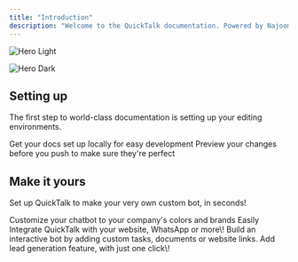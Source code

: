 ```yaml
---
title: "Introduction"
description: "Welcome to the QuickTalk documentation. Powered by Najoomi."
---
```


<img
  className="block dark:hidden"
  src="/images/hero-light.png"
  alt="Hero Light"
/>

<img
  className="hidden dark:block"
  src="/images/hero-dark.png"
  alt="Hero Dark"
/>

## Setting up

The first step to world-class documentation is setting up your editing environments.

<CardGroup cols="2">
  <Card title="Edit Your Docs" icon="pen-to-square" href="https://mintlify.com/docs/quickstart">
    Get your docs set up locally for easy development
  </Card>
  <Card title="Preview Changes" icon="image" href="https://mintlify.com/docs/development">
    Preview your changes before you push to make sure they're perfect
  </Card>
</CardGroup>

## Make it yours

Set up QuickTalk to make your very own custom bot, in seconds\!

<CardGroup cols="2">
  <Card title="Customize Style" icon="palette" href="https://mintlify.com/docs/settings/global">
    Customize your chatbot to your company's colors and brands
  </Card>
  <Card title="Integrate with Socials" icon="code" href="https://mintlify.com/docs/api-playground/openapi">
    Easily Integrate QuickTalk with your website, WhatsApp or more\!
  </Card>
  <Card title="Add Components" icon="screwdriver-wrench" href="https://mintlify.com/docs/content/components/accordions">
    Build an interactive bot by adding custom tasks, documents or website links.
  </Card>
  <Card title="Lead Generation Feature" icon="stars" href="https://mintlify.com/customers">
    Add lead generation feature, with just one click\!
  </Card>
</CardGroup>